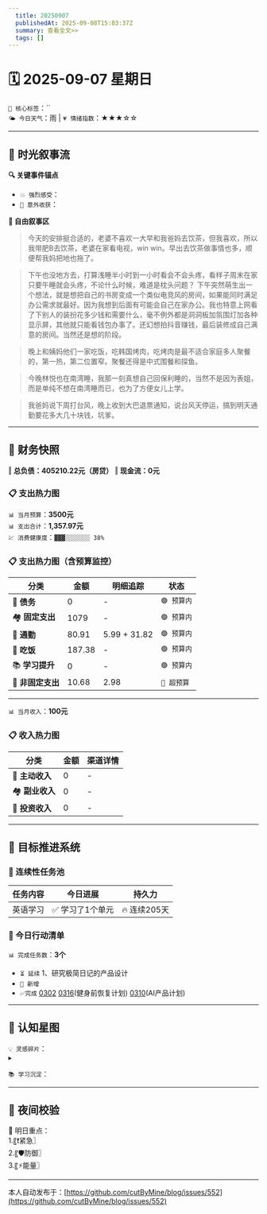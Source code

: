 ```yaml
---
  title: 20250907
  publishedAt: 2025-09-08T15:03:37Z
  summary: 查看全文>>
  tags: []
---
```


# 🗓️ 2025-09-07 星期日 
`🔑 核心标签`：``  
`🌤️ 今日天气`：雨 | `💗 情绪指数`：★★★☆☆   

---


## 🌊 **时光叙事流**
**🔍 关键事件锚点**  
- `💥 强烈感受`：            
- `🎉 意外收获`：           

**📖 自由叙事区**  
> 今天的安排挺合适的，老婆不喜欢一大早和我爸妈去饮茶，但我喜欢，所以我带肥B去饮茶，老婆在家看电视，win win。早出去饮茶做事情也多，顺便帮我妈把地也拖了。

> 下午也没地方去，打算浅睡半小时到一小时看会不会头疼，看样子周末在家只要午睡就会头疼，不论什么时候，难道是枕头问题？
> 下午突然萌生出一个想法，就是想把自己的书房变成一个类似电竞风的房间，如果能同时满足办公需求就最好。因为我想到后面有可能会自己在家办公。我也特意上网看了下别人的装扮花多少钱和需要什么，毫不例外都是洞洞板加氛围灯加各种显示屏，其他就只能看钱包办事了。还幻想拍抖音赚钱，最后装修成自己满意的房间。当然还是想的阶段。

> 晚上和姨妈他们一家吃饭，吃韩国烤肉，吃烤肉是最不适合家庭多人聚餐的，第一热，第二位置窄。聚餐还得是中式围餐和探鱼。

> 今晚林悦也在南湾睡，我那一刻真想自己回保利睡的，当然不是因为表姐，而是单纯不想在南湾睡而已，也为了方便女儿上学。

> 我爸妈说下周打台风，晚上收到大巴退票通知，说台风天停运，搞到明天通勤要花多大几十块钱，坑爹。 

---

## 💸 **财务快照**
‖ **总负债：405210.22元（房贷）**
‖ **现金流：0元**

### 📋 支出热力图

`📊 当月预算`：**3500元**  
`📊 支出合计`：**1,357.97元**  
`💹 消费健康度`：`▓▓▓░░░░░░░ 38%`  
### 📋 支出热力图（含预算监控）
| 分类         | 金额    | 明细追踪                  | 状态           |
|--------------|---------|---------------------------|----------------|
| 🏦 **债务**    | 0   |  -  | `🟢 预算内`   |
| 🏘️ **固定支出** | 1079     |  -  | `🟢 预算内`     |
| 🚌 **通勤**     | 80.91   |  5.99 + 31.82  | `🟢 预算内`     |
| 🍜 **吃饭**     | 187.38  | - | `🟢 预算内`   |
| 📚 **学习提升** | 0      | -     | `🟢 预算内`     |
| 🎲 **非固定支出** | 10.68   |  2.98  | `🔴 超预算`  |
---

`📊 当月收入`：**100元**  

### 📋 收入热力图
| 分类         | 金额    | 渠道详情             |
|--------------|---------|-------------------------|
| 🏦 **主动收入**  | 0                | -        |
| 🏘️ **副业收入**  | 0                | -        |
| 🚌 **投资收入**  | 0                | -        |



---

## 🎯 **目标推进系统**

### 🔄 连续性任务池
| 任务内容                | 今日进展          | 持久力     |
|-------------------------|-------------------|------------|
| 英语学习         | ✅ 学习了1个单元 | 🔥 连续205天  |




### 📌 今日行动清单

`📊 完成任务数`：**3个**  
- `⏳ 延续` 1、研究极简日记的产品设计             
- `🚩 新增`   
- `✅完成` [0302](note://WEB9685e40ae7a6464db1196641a1ffd0ee)   [0316](note://WEBc1fcc89ec3e741538b703e8017b38c9f)(健身前恢复计划)  [0310](note://WEBfc89f9187c014fbe9fab88e2d09b4bde)(AI产品计划)


---

## 🌌 **认知星图**
`💡 灵感碎片`：  
▸ 


`📚 学习沉淀`：  
>    

---

## 🌃 夜间校验

🚀 明日重点：  
1.〖❗紧急〗  
2.〖🛡️防御〗  
3.〖⚡能量〗

---
本人自动发布于：[https://github.com/cutByMine/blog/issues/552](https://github.com/cutByMine/blog/issues/552)
